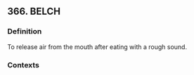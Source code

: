 ## 366. BELCH
### Definition
To release air from the mouth after eating with a rough sound.

### Contexts


